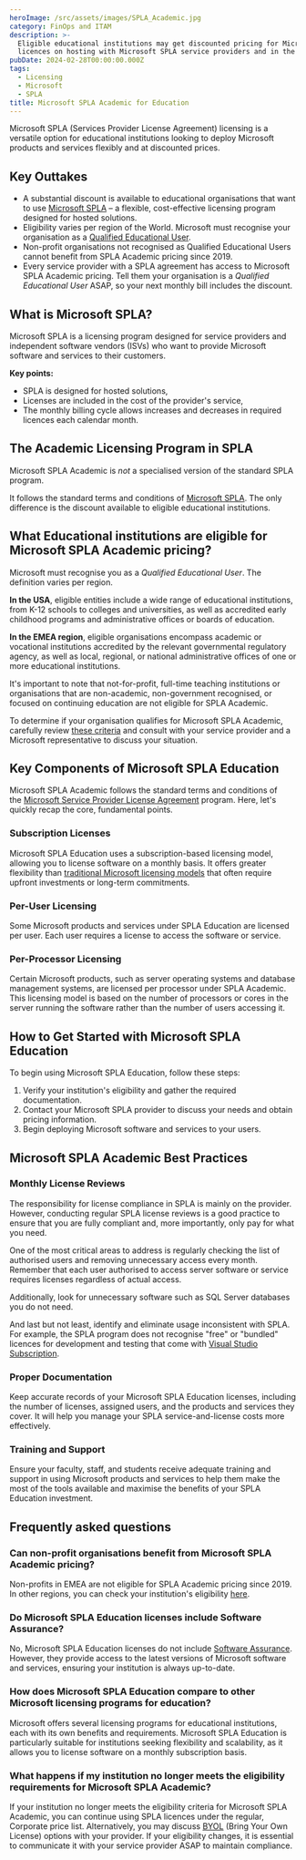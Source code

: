 ```yaml
---
heroImage: /src/assets/images/SPLA_Academic.jpg
category: FinOps and ITAM
description: >-
  Eligible educational institutions may get discounted pricing for Microsoft
  licences on hosting with Microsoft SPLA service providers and in the Cloud.
pubDate: 2024-02-28T00:00:00.000Z
tags:
  - Licensing
  - Microsoft
  - SPLA
title: Microsoft SPLA Academic for Education
---
```


Microsoft SPLA (Services Provider License Agreement) licensing is a versatile option for educational institutions looking to deploy Microsoft products and services flexibly and at discounted prices.

## Key Outtakes

- A substantial discount is available to educational organisations that want to use [Microsoft SPLA](https://samexpert.com/microsoft-spla/) – a flexible, cost-effective licensing program designed for hosted solutions.
- Eligibility varies per region of the World. Microsoft must recognise your organisation as a [Qualified Educational User](https://www.microsoft.com/licensing/docs/view/Industries-Education-Government-Health-Non-profit).
- Non-profit organisations not recognised as Qualified Educational Users cannot benefit from SPLA Academic pricing since 2019.
- Every service provider with a SPLA agreement has access to Microsoft SPLA Academic pricing. Tell them your organisation is a _Qualified Educational User_ ASAP, so your next monthly bill includes the discount.

## What is Microsoft SPLA?

Microsoft SPLA is a licensing program designed for service providers and independent software vendors (ISVs) who want to provide Microsoft software and services to their customers.

**Key points:**

- SPLA is designed for hosted solutions,
- Licenses are included in the cost of the provider's service,
- The monthly billing cycle allows increases and decreases in required licences each calendar month.

## The Academic Licensing Program in SPLA

Microsoft SPLA Academic is *not* a specialised version of the standard SPLA program.

It follows the standard terms and conditions of [Microsoft SPLA](https://samexpert.com/microsoft-spla/). The only difference is the discount available to eligible educational institutions.

## What Educational institutions are eligible for Microsoft SPLA Academic pricing?

Microsoft must recognise you as a *Qualified Educational User*. The definition varies per region.

**In the USA**, eligible entities include a wide range of educational institutions, from K-12 schools to colleges and universities, as well as accredited early childhood programs and administrative offices or boards of education.

**In the EMEA region**, eligible organisations encompass academic or vocational institutions accredited by the relevant governmental regulatory agency, as well as local, regional, or national administrative offices of one or more educational institutions.

It's important to note that not-for-profit, full-time teaching institutions or organisations that are non-academic, non-government recognised, or focused on continuing education are not eligible for SPLA Academic.

To determine if your organisation qualifies for Microsoft SPLA Academic, carefully review [these criteria](https://www.microsoft.com/licensing/docs/view/Industries-Education-Government-Health-Non-profit) and consult with your service provider and a Microsoft representative to discuss your situation.

## Key Components of Microsoft SPLA Education

Microsoft SPLA Academic follows the standard terms and conditions of the [Microsoft Service Provider License Agreement](https://samexpert.com/microsoft-spla/) program. Here, let's quickly recap the core, fundamental points.

### Subscription Licenses

Microsoft SPLA Education uses a subscription-based licensing model, allowing you to license software on a monthly basis. It offers greater flexibility than [traditional Microsoft licensing models](https://samexpert.com/what-is-a-microsoft-enterprise-agreement/) that often require upfront investments or long-term commitments.

### Per-User Licensing

Some Microsoft products and services under SPLA Education are licensed per user. Each user requires a license to access the software or service.

### Per-Processor Licensing

Certain Microsoft products, such as server operating systems and database management systems, are licensed per processor under SPLA Academic. This licensing model is based on the number of processors or cores in the server running the software rather than the number of users accessing it.

## How to Get Started with Microsoft SPLA Education

To begin using Microsoft SPLA Education, follow these steps:

1. Verify your institution's eligibility and gather the required documentation.
2. Contact your Microsoft SPLA provider to discuss your needs and obtain pricing information.
3. Begin deploying Microsoft software and services to your users.

## Microsoft SPLA Academic Best Practices

### Monthly License Reviews

The responsibility for license compliance in SPLA is mainly on the provider. However, conducting regular SPLA license reviews is a good practice to ensure that you are fully compliant and, more importantly, only pay for what you need.

One of the most critical areas to address is regularly checking the list of authorised users and removing unnecessary access every month. Remember that each user authorised to access server software or service requires licenses regardless of actual access.

Additionally, look for unnecessary software such as SQL Server databases you do not need.

And last but not least, identify and eliminate usage inconsistent with SPLA. For example, the SPLA program does not recognise "free" or "bundled" licences for development and testing that come with [Visual Studio Subscription](https://samexpert.com/visual-studio-msdn-non-production-hosting-in-spla-audit/).

### Proper Documentation

Keep accurate records of your Microsoft SPLA Education licenses, including the number of licenses, assigned users, and the products and services they cover. It will help you manage your SPLA service-and-license costs more effectively.

### Training and Support

Ensure your faculty, staff, and students receive adequate training and support in using Microsoft products and services to help them make the most of the tools available and maximise the benefits of your SPLA Education investment.

## Frequently asked questions

### Can non-profit organisations benefit from Microsoft SPLA Academic pricing? 

Non-profits in EMEA are not eligible for SPLA Academic pricing since 2019. In other regions, you can check your institution's eligibility [here](https://www.microsoft.com/licensing/docs/view/Industries-Education-Government-Health-Non-profit).

### Do Microsoft SPLA Education licenses include Software Assurance? 

No, Microsoft SPLA Education licenses do not include [Software Assurance](https://samexpert.com/what-is-software-assurance-mistakes-to-avoid/). However, they provide access to the latest versions of Microsoft software and services, ensuring your institution is always up-to-date.

### How does Microsoft SPLA Education compare to other Microsoft licensing programs for education? 

Microsoft offers several licensing programs for educational institutions, each with its own benefits and requirements. Microsoft SPLA Education is particularly suitable for institutions seeking flexibility and scalability, as it allows you to license software on a monthly subscription basis.

### What happens if my institution no longer meets the eligibility requirements for Microsoft SPLA Academic?

If your institution no longer meets the eligibility criteria for Microsoft SPLA Academic, you can continue using SPLA licences under the regular, Corporate price list. Alternatively, you may discuss [BYOL](https://samexpert.com/microsoft-byol-explained/) (Bring Your Own License) options with your provider. If your eligibility changes, it is essential to communicate it with your service provider ASAP to maintain compliance.
